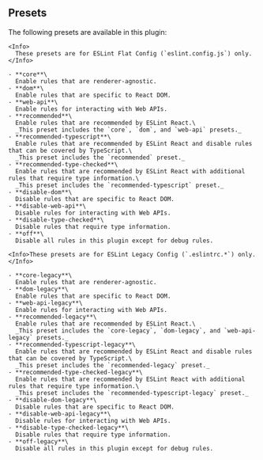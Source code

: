 
## Presets

The following presets are available in this plugin:

<ESLintConfig>

  <Config>

    <Info>
      These presets are for ESLint Flat Config (`eslint.config.js`) only.
    </Info>

    - **core**\
      Enable rules that are renderer-agnostic.
    - **dom**\
      Enable rules that are specific to React DOM.
    - **web-api**\
      Enable rules for interacting with Web APIs.
    - **recommended**\
      Enable rules that are recommended by ESLint React.\
      _This preset includes the `core`, `dom`, and `web-api` presets._
    - **recommended-typescript**\
      Enable rules that are recommended by ESLint React and disable rules that can be covered by TypeScript.\
      _This preset includes the `recommended` preset._
    - **recommended-type-checked**\
      Enable rules that are recommended by ESLint React with additional rules that require type information.\
      _This preset includes the `recommended-typescript` preset._
    - **disable-dom**\
      Disable rules that are specific to React DOM.
    - **disable-web-api**\
      Disable rules for interacting with Web APIs.
    - **disable-type-checked**\
      Disable rules that require type information.
    - **off**\
      Disable all rules in this plugin except for debug rules.

  </Config>

  <Config>

    <Info>These presets are for ESLint Legacy Config (`.eslintrc.*`) only.</Info>

    - **core-legacy**\
      Enable rules that are renderer-agnostic.
    - **dom-legacy**\
      Enable rules that are specific to React DOM.
    - **web-api-legacy**\
      Enable rules for interacting with Web APIs.
    - **recommended-legacy**\
      Enable rules that are recommended by ESLint React.\
      _This preset includes the `core-legacy`, `dom-legacy`, and `web-api-legacy` presets._
    - **recommended-typescript-legacy**\
      Enable rules that are recommended by ESLint React and disable rules that can be covered by TypeScript.\
      _This preset includes the `recommended-legacy` preset._
    - **recommended-type-checked-legacy**\
      Enable rules that are recommended by ESLint React with additional rules that require type information.\
      _This preset includes the `recommended-typescript-legacy` preset._
    - **disable-dom-legacy**\
      Disable rules that are specific to React DOM.
    - **disable-web-api-legacy**\
      Disable rules for interacting with Web APIs.
    - **disable-type-checked-legacy**\
      Disable rules that require type information.
    - **off-legacy**\
      Disable all rules in this plugin except for debug rules.

  </Config>

</ESLintConfig>

